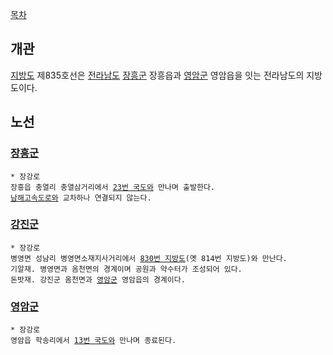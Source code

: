 [[목차]]
== 개관 ==
[[지방도]] 제835호선은 [[전라남도]] [[장흥군]] 장흥읍과 [[영암군]] 영암읍을 잇는 전라남도의 지방도이다.

== 노선 ==
=== [[장흥군]] ===
 * 장강로
 장흥읍 충열리 충열삼거리에서 [[23번 국도]]와 만나며 출발한다.
 [[남해고속도로]]와 교차하나 연결되지 않는다.
=== [[강진군]] ===
 * 장강로
 병영면 성남리 병영면소재지사거리에서 [[830번 지방도]](옛 814번 지방도)와 만난다.
 기알재. 병영면과 옴천면의 경계이며 공원과 약수터가 조성되어 있다.
 돈밧재. 강진군 옴천면과 [[영암군]] 영암읍의 경계이다.
=== [[영암군]] ===
 * 장강로
 영암읍 학송리에서 [[13번 국도]]와 만나며 종료된다.
